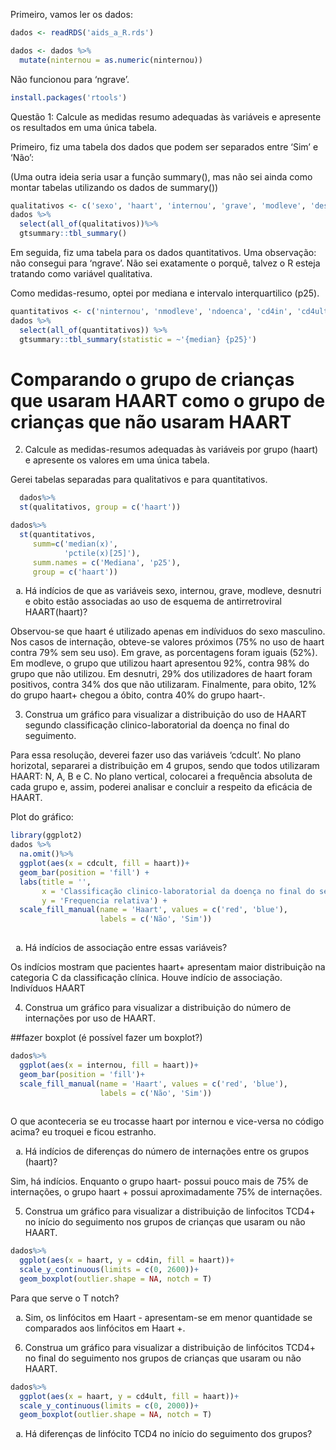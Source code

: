 Primeiro, vamos ler os dados:
```r
dados <- readRDS('aids_a_R.rds')
```

```r
dados <- dados %>% 
  mutate(ninternou = as.numeric(ninternou))
```
Não funcionou para 'ngrave'.

```r
install.packages('rtools')
```



Questão 1: Calcule as medidas resumo adequadas às variáveis e apresente os resultados em uma única tabela.

Primeiro, fiz uma tabela dos dados que podem ser separados entre 'Sim' e 'Não':

(Uma outra ideia seria usar a função summary(), mas não sei ainda como montar tabelas utilizando os dados de summary())

```r
qualitativos <- c('sexo', 'haart', 'internou', 'grave', 'modleve', 'desnutri', 'obito')
dados %>%
  select(all_of(qualitativos))%>%
  gtsummary::tbl_summary()
```
Em seguida, fiz uma tabela para os dados quantitativos. Uma observação: não consegui para 'ngrave'. Não sei exatamente o porquê, talvez o R esteja tratando como variável qualitativa.

Como medidas-resumo, optei por mediana e intervalo interquartilico (p25). 

```r
quantitativos <- c('ninternou', 'nmodleve', 'ndoenca', 'cd4in', 'cd4ult', 'seguimento', 'cvin', 'cvult') 
dados %>%
  select(all_of(quantitativos)) %>%
  gtsummary::tbl_summary(statistic = ~'{median} {p25}')
```

# Comparando o grupo de crianças que usaram HAART como o grupo de crianças que não usaram HAART

2)  Calcule as medidas-resumos adequadas às variáveis por grupo (haart) e apresente os valores em uma única tabela.

Gerei tabelas separadas para qualitativos e para quantitativos.

```r
  dados%>%
  st(qualitativos, group = c('haart'))
```

```r
dados%>%
  st(quantitativos,
     summ=c('median(x)',
            'pctile(x)[25]'),
     summ.names = c('Mediana', 'p25'),
     group = c('haart'))
```
a)  Há indícios de que as variáveis sexo, internou, grave, modleve, desnutri e obito estão associadas ao uso de esquema de antirretroviral HAART(haart)?

Observou-se que haart é utilizado apenas em indíviduos do sexo masculino. Nos casos de internação, obteve-se valores próximos (75% no uso de haart contra 79% sem seu uso). Em grave, as porcentagens foram iguais (52%). Em modleve, o grupo que utilizou haart apresentou 92%, contra 98% do grupo que não utilizou. Em desnutri, 29% dos utilizadores de haart foram positivos, contra 34% dos que não utilizaram. Finalmente, para obito, 12% do grupo haart+ chegou a óbito, contra 40% do grupo haart-.

3) Construa um gráfico para visualizar a distribuição do uso de HAART segundo classificação clinico-laboratorial da doença no final do seguimento.

Para essa resolução, deverei fazer uso das variáveis 'cdcult'. No plano horizotal, separarei a distribuição em 4 grupos, sendo que todos utilizaram HAART: N, A, B e C. No plano vertical, colocarei a frequência absoluta de cada grupo e, assim, poderei analisar e concluir a respeito da eficácia de HAART.

Plot do gráfico:

```r
library(ggplot2)
dados %>%
  na.omit()%>%
  ggplot(aes(x = cdcult, fill = haart))+
  geom_bar(position = 'fill') +
  labs(title = '',
       x = 'Classificação clinico-laboratorial da doença no final do seguimento',
       y = 'Frequencia relativa') +
  scale_fill_manual(name = 'Haart', values = c('red', 'blue'),
                    labels = c('Não', 'Sim'))
 

```
a) Há indícios de associação entre essas variáveis?

Os indícios mostram que pacientes haart+ apresentam maior distribuição na categoria C da classificação clínica. Houve indício de associação. Indivíduos HAART 

4) Construa um gráfico para visualizar a distribuição do número de internações por uso de HAART.

##fazer boxplot (é possível fazer um boxplot?)
```r
dados%>%
  ggplot(aes(x = internou, fill = haart))+
  geom_bar(position = 'fill')+
  scale_fill_manual(name = 'Haart', values = c('red', 'blue'),
                    labels = c('Não', 'Sim'))
  
```
O que aconteceria se eu trocasse haart por internou e vice-versa no código acima? eu troquei e ficou estranho.

a) Há indícios de diferenças do número de internações entre os grupos (haart)?

Sim, há indícios. Enquanto o grupo haart- possui pouco mais de 75% de internações, o grupo haart + possui aproximadamente 75% de internações.

5) Construa um gráfico para visualizar a distribuição de linfocitos TCD4+ no início do seguimento nos grupos de crianças que usaram ou não HAART.

```r
dados%>%
  ggplot(aes(x = haart, y = cd4in, fill = haart))+
  scale_y_continuous(limits = c(0, 2600))+
  geom_boxplot(outlier.shape = NA, notch = T)
```
Para que serve o T notch?

a) Sim, os linfócitos em Haart - apresentam-se em menor quantidade se comparados aos linfócitos em Haart +.

6) Construa um gráfico para visualizar a distribuição de linfócitos TCD4+ no final do seguimento nos grupos de crianças que usaram ou não HAART.

```r
dados%>%
  ggplot(aes(x = haart, y = cd4ult, fill = haart))+
  scale_y_continuous(limits = c(0, 2000))+
  geom_boxplot(outlier.shape = NA, notch = T)
```
a) Há diferenças de linfócito TCD4 no início do seguimento dos grupos?
